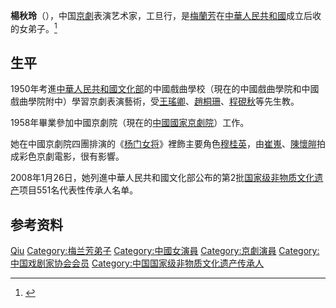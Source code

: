 '''楊秋玲'''（{{bd|1936年||2009年|9月12日|catIdx=Yang楊秋玲}}），中国[[京劇|京劇]]表演艺术家，工旦行，是[[梅蘭芳|梅蘭芳]]在[[中華人民共和國|中華人民共和國]]成立后收的女弟子。<ref>{{Cite web|title=国家京剧院贺岁 上演经典《杨门女将》（图）|url=http://ent.sina.com.cn/j/2010-01-14/17152844276.shtml|accessdate=2020-01-31|work=影音娱乐_新浪网|archive-date=2020-01-31|archive-url=https://web.archive.org/web/20200131065312/http://ent.sina.com.cn/j/2010-01-14/17152844276.shtml|dead-url=no}}</ref>

== 生平 ==
1950年考進[[中華人民共和國文化部|中華人民共和國文化部]]的中國戲曲學校（現在的中國戲曲學院和中國戲曲學院附中）學習京劇表演藝術，受[[王瑤卿|王瑤卿]]、[[趙桐珊|趙桐珊]]、[[程硯秋|程硯秋]]等先生教。

1958年畢業參加中國京劇院（現在的[[中國國家京劇院|中國國家京劇院]]）工作。

她在中國京劇院四團排演的《[[杨门女将_(京剧)|杨门女将]]》裡飾主要角色[[穆桂英|穆桂英]]，由[[崔嵬|崔嵬]]、[[陳懷皚|陳懷皚]]拍成彩色京劇電影，很有影響。

2008年1月26日，她列進中華人民共和國文化部公布的第2批[[国家级非物质文化遗产|国家级非物质文化遗产]]项目551名代表性传承人名单。

== 参考资料 ==
{{reflist}}

{{中国戏剧家协会第三届理事会}}
{{中国戏剧家协会第四届理事会}}

{{Authority control}}
{{DEFAULTSORT:Yang杨}}
[[Category:楊姓|Qiu]]
[[Category:梅兰芳弟子|Category:梅兰芳弟子]]
[[Category:中國女演員|Category:中國女演員]]
[[Category:京劇演員|Category:京劇演員]]
[[Category:中国戏剧家协会会员|Category:中国戏剧家协会会员]]
[[Category:中国国家级非物质文化遗产传承人|Category:中国国家级非物质文化遗产传承人]]